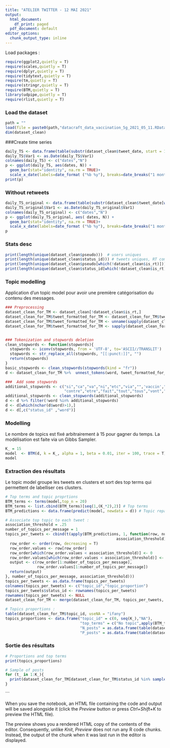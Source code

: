 ---
title: "ATELIER TWITTER - 12 MAI 2021"
output:
  html_document:
    df_print: paged
  pdf_document: default
editor_options:
  chunk_output_type: inline
---



Load packages :
```{r}
require(ggplot2,quietly = T)
require(scales,quietly = T)
require(dplyr,quietly = T)
require(tidytext,quietly = T)
require(tm,quietly = T)
require(stringr,quietly = T)
require(BTM,quietly = T)
library(udpipe,quietly = T)
require(rlist,quietly = T)
```

### Load the dataset 
```{r}
path = ""
load(file = paste0(path,"datacraft_data_vaccination_5g_2021_05_11.RData"))
dim(dataset_clean)
```


###Create time series
```{r}

daily_TS <- data.frame(table(substr(dataset_clean$tweet_date, start = 1,stop = 10)))
daily_TS$Var1 <- as.Date(daily_TS$Var1)
colnames(daily_TS) <- c("dates","N")
p <- ggplot(daily_TS, aes(dates, N)) +
  geom_bar(stat="identity", na.rm = TRUE)+
  scale_x_date(labels=date_format ("%b %y"), breaks=date_breaks("1 month")) + theme_minimal()
print(p)

```


### Without retweets 
```{r}

daily_TS_original <- data.frame(table(substr(dataset_clean$tweet_date[which(!dataset_clean$is_rt)], start = 1,stop = 10)))
daily_TS_original$Var1 <- as.Date(daily_TS_original$Var1)
colnames(daily_TS_original) <- c("dates","N")
p <- ggplot(daily_TS_original, aes( dates, N)) +
  geom_bar(stat="identity", na.rm = TRUE)+
  scale_x_date(labels=date_format ("%b %y"), breaks=date_breaks("1 month")) + theme_minimal()
p
```

### Stats desc 
```{r}
print(length(unique(dataset_clean$pseudo)))  # users uniques 
print(length(unique(dataset_clean$status_id))) # tweets uniques, RT compris 
print(length(unique(dataset_clean$pseudo[which(!dataset_clean$is_rt)]))) # Users uniques qui se sont exprimés
print(length(unique(dataset_clean$status_id[which(!dataset_clean$is_rt)]))) # Tweets uniques sans RT 

```

### Topic modelling 
Application d'un topic model pour avoir une première catégorisation du contenu des messages. 

```{r}


### Preprocessing 
dataset_clean_for_TM <- dataset_clean[!dataset_clean$is_rt,]
dataset_clean_for_TM$tweet_formatted_for_TM <- dataset_clean_for_TM$tweet_formatted
dataset_clean_for_TM$tweet_formatted_for_TM <- unname(sapply(dataset_clean_for_TM$tweet_formatted_for_TM, function(x) {gsub(x = x, pattern = "(@.*?\\s{1})", replacement = "")}))
dataset_clean_for_TM$tweet_formatted_for_TM <- sapply(dataset_clean_for_TM$tweet_formatted_for_TM, str_replace_all, pattern = "http.*?\\s|http.*?$", replacement = "")


### Tokenization and stopwords deletion 
clean_stopwords <- function(stopwords){
  stopwords <- iconv(stopwords, from = 'UTF-8', to='ASCII//TRANSLIT')
  stopwords <- str_replace_all(stopwords, "[[:punct:]]", "")     
  return(stopwords)
}
basic_stopwords <- clean_stopwords(stopwords(kind = "fr"))
d <- dataset_clean_for_TM %>%  unnest_tokens(word, tweet_formatted_for_TM) %>% filter(!word %in% basic_stopwords)

###  Add some stopwords 
additional_stopwords <- c("si","ca","va","ni","etc","via","",'vaccin',"vaccination","vaccins","vacciner","bill","gates",
                          "contre","etre","fait","tout","tous","vont","faire")
additional_stopwords <- clean_stopwords(additional_stopwords)
d <- d %>% filter(!word %in% additional_stopwords)
d <- d[which(nchar(d$word)>1),] 
d <- d[,c("status_id" ,"word")]

```
### Modelling 

Le nombre de topics est fixé arbitrairement à 15 pour gagner du temps. La modélisation est faite via un Gibbs Sampler. 
```{r}

K_ = 15
model  <- BTM(d, k = K_, alpha = 1, beta = 0.01, iter = 100, trace = T)
model
```

### Extraction des résultats 

Le topic model groupe les tweets en clusters et sort des top terms qui permettent de labelliser ces clusters.
```{r}
# Top terms and topic proprtions 
BTM_terms <- terms(model,top_n = 20)
BTM_terms <- list.cbind(BTM_terms)[seq(1,(K_*2),2)] # Top terms 
BTM_predictions <- data.frame(predict(model, newdata = d)) # Topic repartition per tweet

# Associate top topic to each tweet : 
association_threshold = .25
number_of_topics_per_message = 1
topics_per_tweets <- cbind(t(apply(BTM_predictions, 1, function(row, number_of_topics_per_message, 
                                                 association_threshold) {
  row_order <- order(row, decreasing = T)
  row_order.values <- row[row_order]
  row_order[which(row_order.values < association_threshold)] <- 0
  row_order.values[which(row_order.values < association_threshold)] <- 0
  output <- c(row_order[1:number_of_topics_per_message], 
              row_order.values[1:number_of_topics_per_message])
  return(output)
}, number_of_topics_per_message, association_threshold)))
topics_per_tweets <- as.data.frame(topics_per_tweets)
colnames(topics_per_tweets) <- c("topic_id","topic_proportion")
topics_per_tweets$status_id <- rownames(topics_per_tweets)
rownames(topics_per_tweets) <- NULL
dataset_clean_for_TM <- merge(dataset_clean_for_TM, topics_per_tweets, by = 'status_id', all.x = T, all.y = F)

# Topics proportions : 
table(dataset_clean_for_TM$topic_id, useNA = "ifany")
topics_proportions <- data.frame("topic_id" = c(0, seq(K_),"NA"), 
                                 "top_terms" = c("No topic",apply(BTM_terms[1:10,], 2, paste, collapse = ", "),"Deleted posts"),
                                 "N_posts" = as.data.frame(table(dataset_clean_for_TM$topic_id, useNA = "always"))[,2],
                                 "P_posts" = as.data.frame(table(dataset_clean_for_TM$topic_id, useNA = "always")/nrow(dataset_clean_for_TM)*100)[,2])

```

### Sortie des résultats 

```{r}
# Proportions and top terms 
print(topics_proportions)

# Sample of posts 
for (t_ in 1:K_){
  print(dataset_clean_for_TM[dataset_clean_for_TM$status_id %in% sample(dataset_clean_for_TM[which(dataset_clean_for_TM$topic_id == t_),"status_id"],5), c("status_id","tweet","topic_proportion")])
}


```


```

When you save the notebook, an HTML file containing the code and output will be saved alongside it (click the *Preview* button or press *Ctrl+Shift+K* to preview the HTML file).

The preview shows you a rendered HTML copy of the contents of the editor. Consequently, unlike *Knit*, *Preview* does not run any R code chunks. Instead, the output of the chunk when it was last run in the editor is displayed.
